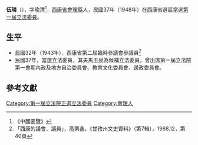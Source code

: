 {{Infobox Officeholder
|姓名=伍璘
|圖像= 
|圖像大小=200px
|圖像說明=  
| 字       =字瑜清 
| 號       = 
| 別名     = 
| 出生名   = 
| 出生日期 = 1909年？月？日
| 出生地點 = 
| 逝世日期 = ？年？月？日
| 逝世地點 = 
| 死因     = 
| 墓地     = 
| 墓地座標 = 
| 籍貫     = [[西康省|西康省]][[會理縣|會理縣]]
| 政黨     = 
| 其他政黨 = 
| parents    = 
| 配偶     = 馬玉泉
| 伴侶     = 
| relatives  =  
| children  =  
| 母校     = 
| 著作     = 
| 簽名     = 
| 腳註     = 
| past     = 
}}
'''伍璘'''（{{bd|1909年||？年|}}），字瑜清<ref>《中國要覽》</ref>，[[西康省|西康省]][[會理縣|會理縣]]人，民國37年（1948年）在西康省選區當選[[第一屆立法委員|第一屆立法委員]]。

== 生平==
* 民國32年（1943年），西康省第二屆臨時參議會參議員<ref>「西康的議會、議員」，高秉鑫，《甘孜州文史資料》（第7輯），1988.12，第40頁</ref>
* 民國37年，當選立法委員，其夫馬玉泉為候補立法委員，曾出席第一屆立法院第一會期內政及地方自治委員會、教育文化委員會、邊政委員會。

== 參考文獻 ==
{{reflist}}
{{中華民國第一屆立法委員}}
[[Category:第一屆立法院正選立法委員|Category:第一屆立法院正選立法委員]]
[[Category:會理人|Category:會理人]]